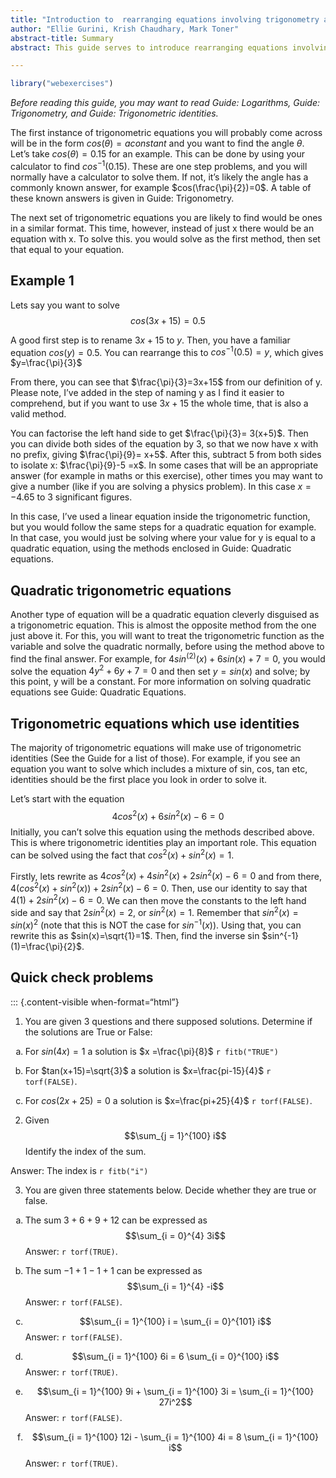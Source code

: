 ---
title: "Introduction to  rearranging equations involving trigonometry and logarithms"
author: "Ellie Gurini, Krish Chaudhary, Mark Toner"
abstract-title: Summary
abstract: This guide serves to introduce rearranging equations involving trigonometry and logarithms. This can be a useful skill, especially when considering the uses trigonometry has in describing motion.

---

```{r, setup, include = FALSE}
library("webexercises")
```

*Before reading this guide, you may want to read Guide: Logarithms, Guide: Trigonometry, and Guide: Trigonometric identities.* 

The first instance of trigonometric equations you will probably come across will be in the form $cos(\theta)= a constant$ and you want to find the angle $\theta$. Let's take $cos(\theta)=0.15$ for an example. This can be done by using your calculator to find $cos^{-1}(0.15)$. These are one step problems, and you will normally have a calculator to solve them. If not, it's likely the angle has a commonly known answer, for example $cos(\frac{\pi}{2})=0$. A table of these known answers is given in Guide: Trigonometry.

The next set of trigonometric equations you are likely to find would be ones in a similar format. This time, however, instead of just x there would be an equation with x. To solve this. you would solve as the first method, then set that equal to your equation.

::: {.callout-note appearance="simple"}

## Example 1

Lets say you want to solve $$cos(3x+15)=0.5$$

A good first step is to rename $3x+15$ to $y$. Then, you have a familiar equation $cos(y)=0.5$. You can rearrange this to $cos^{-1}(0.5)=y$, which gives $y=\frac{\pi}{3}$

From there, you can see that $\frac{\pi}{3}=3x+15$ from our definition of y. Please note, I've added in the step of naming y as I find it easier to comprehend, but if you want to use $3x+15$ the whole time, that is also a valid method. 

You can factorise the left hand side to get $\frac{\pi}{3}= 3(x+5)$. Then you can divide both sides of the equation by 3, so that we now have x with no prefix, giving $\frac{\pi}{9}= x+5$. After this, subtract 5 from both sides to isolate x: $\frac{\pi}{9}-5 =x$. In some cases that will be an appropriate answer (for example in maths or this exercise), other times you may want to give a number (like if you are solving a physics problem). In this case $x= -4.65$ to 3 significant figures.

In this case, I've used a linear equation inside the trigonometric function, but you would follow the same steps for a quadratic equation for example. In that case, you would just be solving where your value for y is equal to a quadratic equation, using the methods enclosed in Guide: Quadratic equations.

:::

## Quadratic trigonometric equations {-}

Another type of equation will be a quadratic equation cleverly disguised as a trigonometric equation. This is almost the opposite method from the one just above it. For this, you will want to treat the trigonometric function as the variable and solve the quadratic normally, before using the method above to find the final answer. For example, for $4sin^(2)(x)+6sin(x)+7=0$, you would solve the equation $4y^2+6y+7=0$ and then set $y=sin(x)$ and solve; by this point, y will be a constant. For more information on solving quadratic equations see Guide: Quadratic Equations.

## Trigonometric equations which use identities {-}

The majority of trigonometric equations will make use of trigonometric identities (See the Guide for a list of those). For example, if you see an equation you want to solve which includes a mixture of sin, cos, tan etc, identities should be the first place you look in order to solve it.

::: {.callout-note appearance="simple"}

Let's start with the equation
$$4cos^2(x)+6sin^2(x)-6=0$$
Initially, you can't solve this equation using the methods described above. This is where trigonometric identities play an important role. This equation can be solved using the fact that $cos^2(x)+sin^2(x)=1$.

Firstly, lets rewrite as $4cos^2(x)+4sin^2(x)+2sin^2(x)-6=0$ and from there, $4(cos^2(x)+sin^2(x))+2sin^2(x)-6=0$. Then, use our identity to say that $4(1)+2sin^2(x)-6=0$. We can then move the constants to the left hand side and say that $2sin^2(x)= 2$, or $sin^2(x)=1$. Remember that $sin^2(x)= {sin(x)}^2$ (note that this is NOT the case for $sin^{-1}(x)$). Using that, you can rewrite this as $sin(x)=\sqrt{1}=1$. Then, find the inverse sin $sin^{-1}(1)=\frac{\pi}{2}$. 

:::

## Quick check problems {-}

<!-- add facility for webexercises to work on html -->

::: {.content-visible when-format="html"}

<!-- add facility to check answers at end rather than one at a time -->

::: {.webex-check .webex-box}

1. You are given 3 questions and there supposed solutions. Determine if the solutions are True or False:

a) For $sin(4x)= 1$ a solution is $x =\frac{\pi}{8}$ `r fitb("TRUE")`

b) For $tan(x+15)=\sqrt{3}$ a solution is $x=\frac{pi-15}{4}$ `r torf(FALSE)`.

c) For $cos(2x+25)= 0$ a solution is $x=\frac{pi+25}{4}$ `r torf(FALSE)`.


2. Given $$\sum_{j = 1}^{100} i$$ Identify the index of the sum.

Answer: The index is `r fitb("i")`

3. You are given three statements below. Decide whether they are true or false.

(a) The sum $3 + 6 + 9 + 12$ can be expressed as $$\sum_{i = 0}^{4} 3i$$ Answer: `r torf(TRUE)`.

(b)  The sum $-1 + 1 - 1 + 1$ can be expressed as $$\sum_{i = 1}^{4} -i$$ Answer: `r torf(FALSE)`.

(c)  $$\sum_{i = 1}^{100} i = \sum_{i = 0}^{101} i$$  Answer: `r torf(FALSE)`.

(d)  $$\sum_{i = 1}^{100} 6i = 6 \sum_{i = 0}^{100} i$$  Answer: `r torf(TRUE)`.

(e)  $$\sum_{i = 1}^{100} 9i + \sum_{i = 1}^{100} 3i = \sum_{i = 1}^{100} 27i^2$$  Answer: `r torf(FALSE)`.

(f) $$\sum_{i = 1}^{100} 12i - \sum_{i = 1}^{100} 4i = 8 \sum_{i = 1}^{100} i$$  Answer: `r torf(TRUE)`.


:::
